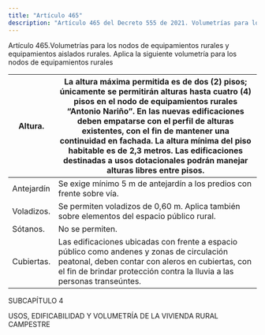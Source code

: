 ```yaml
---
title: "Artículo 465"
description: "Artículo 465 del Decreto 555 de 2021. Volumetrías para los nodos de equipamientos rurales y equipamientos aislados rurales."
---
```


Artículo 465.Volumetrías para los nodos de equipamientos rurales y equipamientos aislados rurales. Aplica la siguiente volumetría para los nodos de equipamientos rurales
 

| Altura. | La altura máxima permitida es de dos (2) pisos; únicamente se permitirán alturas hasta cuatro (4) pisos en el nodo de equipamientos rurales “Antonio Nariño”. En las nuevas edificaciones deben empatarse con el perfil de alturas existentes, con el fin de mantener una continuidad en fachada. La altura mínima del piso habitable es de 2,3 metros. Las edificaciones destinadas a usos dotacionales podrán manejar alturas libres entre pisos. |
| --- | --- |
| Antejardín | Se exige mínimo 5 m de antejardín a los predios con frente sobre vía. |
| Voladizos. | Se permiten voladizos de 0,60 m. Aplica también sobre elementos del espacio público rural. |
| Sótanos. | No se permiten. |
| Cubiertas. | Las edificaciones ubicadas con frente a espacio público como andenes y zonas de circulación peatonal, deben contar con aleros en cubiertas, con el fin de brindar protección contra la lluvia a las personas transeúntes. |


 
SUBCAPÍTULO 4
 
USOS, EDIFICABILIDAD Y VOLUMETRÍA DE LA VIVIENDA RURAL CAMPESTRE